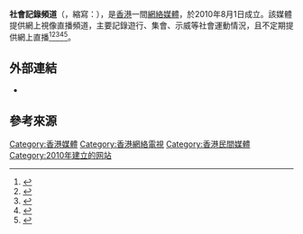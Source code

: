 {{頻道資訊
| 頻道名稱         = 社會記錄頻道<br />Social Record Channel 
| 頻道圖片檔案     = SOCREC Logo.jpg
| 頻道圖片尺寸     =300px
| 頻道圖片名稱     =公司標誌
| 所屬國家         = {{HK}}
| 總部所在         = {{HK}}
| 播放地區         = {{HK}}
| 開播日期         = 2010年8月1日
| 停播日期         =
| 頻道類別         = 電子媒體
| 視頻格式         =
| 收視率           =
| 收視率調查時間   =
| 收視率資料來源   =
| 頻道口號         = 為小眾留印記，為弱勢存足跡
| 擁有者           = 
| 前頻道名稱       =
| 被取代名稱       = 
| 集團同類頻道     = 社會記錄頻道
| 重播服務頻道     = 
| 頻道官方網站     = 
| 寬頻電視供應商01 =
| 寬頻電視頻道數01 =
|}}
'''社會記錄頻道'''（{{lang-en|'''Social Record Channel'''}}，縮寫：{{lang|en|'''SocREC'''}}），是[[香港|香港]]一間[[網絡媒體|網絡媒體]]，於2010年8月1日成立。該媒體提供網上視像直播頻道，主要記錄遊行、集會、示威等社會運動情況，且不定期提供網上直播<ref>{{Cite web |url=http://hk.apple.nextmedia.com/news/art/20110715/15433512 |title=「有片有真相」 SocREC記錄濫權 《蘋果日報》 2011年7月15日 |accessdate=2015年3月4日 |archive-date=2015年3月25日 |archive-url=https://web.archive.org/web/20150325082015/http://hk.apple.nextmedia.com/news/art/20110715/15433512 |dead-url=no }}</ref><ref>{{Cite web |url=http://hk.apple.nextmedia.com/realtime/news/20131026/51845485 |title=駭客入侵SocREC 刪逾千YouTube短片 《蘋果日報》 2013年10月26日 |accessdate=2015年3月4日 |archive-date=2015年3月25日 |archive-url=https://web.archive.org/web/20150325070959/http://hk.apple.nextmedia.com/realtime/news/20131026/51845485 |dead-url=no }}</ref><ref>{{Cite web |url=http://hk.apple.nextmedia.com/news/art/20141207/18960158 |title=新媒體老闆食胡椒噴霧邊拍邊Upload《壹週刊》 2014年12月7日 |accessdate=2015年3月4日 |archive-date=2015年3月25日 |archive-url=https://web.archive.org/web/20150325082043/http://hk.apple.nextmedia.com/news/art/20141207/18960158 |dead-url=no }}</ref><ref>{{Cite web |url=http://news.mingpao.com/pns/%E4%B8%96%E7%B4%80%EF%BC%8Esocrec%E5%89%8D%E5%82%B3%EF%B9%95%E6%B7%B1%E5%85%A5%E7%8F%BE%E5%A0%B4/web_tc/article/20141211/s00018/1418234268540 |title=世紀．SocRec前傳﹕深入現場《明報》 2014年12月11日 |accessdate=2020年9月26日 |archive-date=2015年3月4日 |archive-url=https://archive.is/20150304115807/http://news.mingpao.com/pns/%E4%B8%96%E7%B4%80%EF%BC%8Esocrec%E5%89%8D%E5%82%B3%EF%B9%95%E6%B7%B1%E5%85%A5%E7%8F%BE%E5%A0%B4/web_tc/article/20141211/s00018/1418234268540 |dead-url=no }}</ref><ref>{{Cite web |url=https://www.youtube.com/watch?v=dOJm5mHyAao |title=佔領持續　催谷網媒冒起《視點31》（香港電台） |accessdate=2015-03-04 |archive-date=2015-05-10 |archive-url=https://web.archive.org/web/20150510062307/https://www.youtube.com/watch?v=dOJm5mHyAao |dead-url=no }}</ref>。
==外部連結==
*{{facebook|socrec}}
==參考來源==
{{reflist|30em}}

{{HK-entermedia-stub}}

[[Category:香港媒體|Category:香港媒體]]
[[Category:香港網絡電視|Category:香港網絡電視]]
[[Category:香港民間媒體|Category:香港民間媒體]]
[[Category:2010年建立的网站|Category:2010年建立的网站]]
